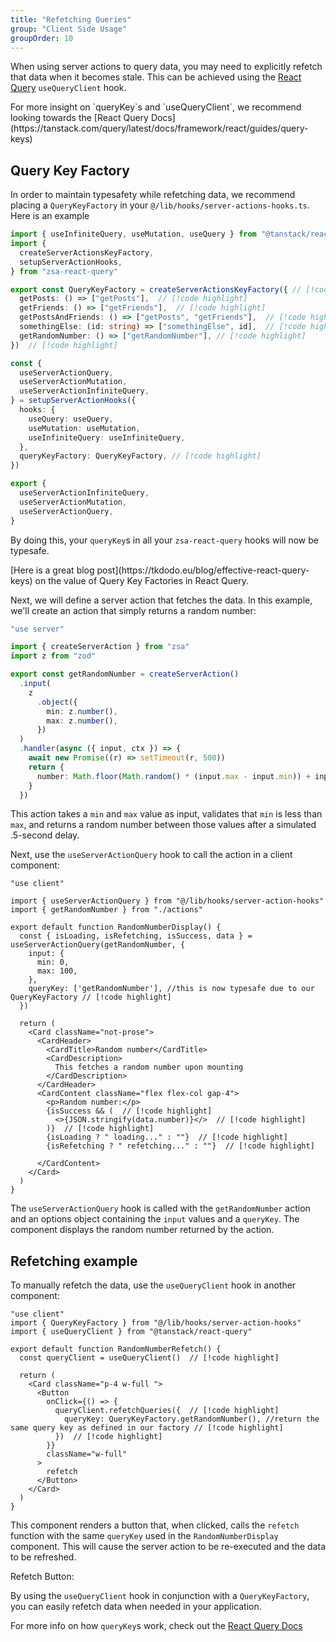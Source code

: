 ```yaml
---
title: "Refetching Queries"
group: "Client Side Usage"
groupOrder: 10
---
```


When using server actions to query data, you may need to explicitly refetch that data when it becomes stale. This can be achieved using the [React Query](https://tanstack.com/query/latest/docs/framework/react/guides/query-keys) `useQueryClient` hook.

<Info>
  For more insight on `queryKey`s and `useQueryClient`, we recommend looking
  towards the [React Query
  Docs](https://tanstack.com/query/latest/docs/framework/react/guides/query-keys)
</Info>

## Query Key Factory

In order to maintain typesafety while refetching data, we recommend placing a `QueryKeyFactory` in your `@/lib/hooks/server-actions-hooks.ts`. Here is an example

```ts title="lib/hooks/server-action-hooks.ts"
import { useInfiniteQuery, useMutation, useQuery } from "@tanstack/react-query"
import {
  createServerActionsKeyFactory,
  setupServerActionHooks,
} from "zsa-react-query"

export const QueryKeyFactory = createServerActionsKeyFactory({ // [!code highlight]
  getPosts: () => ["getPosts"],  // [!code highlight]
  getFriends: () => ["getFriends"],  // [!code highlight]
  getPostsAndFriends: () => ["getPosts", "getFriends"],  // [!code highlight]
  somethingElse: (id: string) => ["somethingElse", id],  // [!code highlight]
  getRandomNumber: () => ["getRandomNumber"], // [!code highlight]
})  // [!code highlight]

const {
  useServerActionQuery,
  useServerActionMutation,
  useServerActionInfiniteQuery,
} = setupServerActionHooks({
  hooks: {
    useQuery: useQuery,
    useMutation: useMutation,
    useInfiniteQuery: useInfiniteQuery,
  },
  queryKeyFactory: QueryKeyFactory, // [!code highlight]
})

export {
  useServerActionInfiniteQuery,
  useServerActionMutation,
  useServerActionQuery,
}
```

By doing this, your `queryKey`s in all your `zsa-react-query` hooks will now be typesafe.

<Note>
  [Here is a great blog post](https://tkdodo.eu/blog/effective-react-query-keys)
  on the value of Query Key Factories in React Query.
</Note>

Next, we will define a server action that fetches the data. In this example, we'll create an action that simply returns a random number:

```ts title="actions.ts"
"use server"

import { createServerAction } from "zsa"
import z from "zod"

export const getRandomNumber = createServerAction()
  .input(
    z
      .object({
        min: z.number(),
        max: z.number(),
      })
  )
  .handler(async ({ input, ctx }) => {
    await new Promise((r) => setTimeout(r, 500))
    return {
      number: Math.floor(Math.random() * (input.max - input.min)) + input.min,
    }
  })
```

This action takes a `min` and `max` value as input, validates that `min` is less than `max`, and returns a random number between those values after a simulated .5-second delay.

Next, use the `useServerActionQuery` hook to call the action in a client component:

```tsx title="random-number-display.tsx"
"use client"

import { useServerActionQuery } from "@/lib/hooks/server-action-hooks"
import { getRandomNumber } from "./actions"

export default function RandomNumberDisplay() {
  const { isLoading, isRefetching, isSuccess, data } = useServerActionQuery(getRandomNumber, {
    input: {
      min: 0,
      max: 100,
    },
    queryKey: ['getRandomNumber'], //this is now typesafe due to our QueryKeyFactory // [!code highlight]
  })

  return (
    <Card className="not-prose">
      <CardHeader>
        <CardTitle>Random number</CardTitle>
        <CardDescription>
          This fetches a random number upon mounting
        </CardDescription>
      </CardHeader>
      <CardContent className="flex flex-col gap-4">
        <p>Random number:</p>
        {isSuccess && (  // [!code highlight]
          <>{JSON.stringify(data.number)}</>  // [!code highlight]
        )}  // [!code highlight]
        {isLoading ? " loading..." : ""}  // [!code highlight]
        {isRefetching ? " refetching..." : ""}  // [!code highlight]

      </CardContent>
    </Card>
  )
}

```

The `useServerActionQuery` hook is called with the `getRandomNumber` action and an options object containing the `input` values and a `queryKey`. The component displays the random number returned by the action.

## Refetching example

To manually refetch the data, use the `useQueryClient` hook in another component:

```tsx title="random-number-refetch.tsx"
"use client"
import { QueryKeyFactory } from "@/lib/hooks/server-action-hooks"
import { useQueryClient } from "@tanstack/react-query"

export default function RandomNumberRefetch() {
  const queryClient = useQueryClient()  // [!code highlight]

  return (
    <Card className="p-4 w-full ">
      <Button
        onClick={() => {
          queryClient.refetchQueries({  // [!code highlight]
            queryKey: QueryKeyFactory.getRandomNumber(), //return the same query key as defined in our factory // [!code highlight]
          })  // [!code highlight]
        }}
        className="w-full"
      >
        refetch
      </Button>
    </Card>
  )
}

```

This component renders a button that, when clicked, calls the `refetch` function with the same `queryKey` used in the `RandomNumberDisplay` component. This will cause the server action to be re-executed and the data to be refreshed.

<ExampleComponent id="random-number-example-display" />

Refetch Button:

<ExampleComponent id="random-number-example-refetch" />

By using the `useQueryClient` hook in conjunction with a `QueryKeyFactory`, you can easily refetch data when needed in your application.

For more info on how `queryKey`s work, check out the [React Query Docs](https://tanstack.com/query/latest/docs/framework/react/guides/query-keys)
